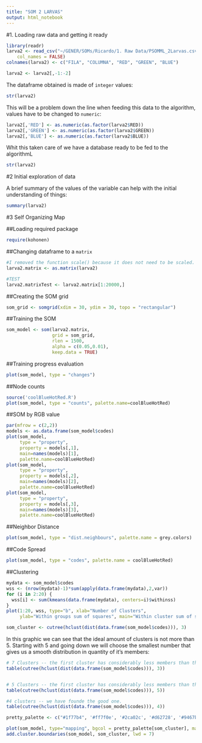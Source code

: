 ```yaml
---
title: "SOM 2 LARVAS"
output: html_notebook
---
```


#1. Loading raw data and getting it ready

```r
library(readr)
larva2 <- read_csv("~/GENER/SOMs/Ricardo/1. Raw Data/PSOMML_2Larvas.csv", 
    col_names = FALSE)
colnames(larva2) <- c("FILA", "COLUMNA", "RED", "GREEN", "BLUE")

larva2 <- larva2[,-1:-2]


```

The dataframe obtained is made of `integer` values:

```r
str(larva2)
```


This will be a problem down the line when feeding this data to the algorithm, values have to be changed to  `numeric`:

```r
larva2[,'RED'] <- as.numeric(as.factor(larva2$RED))
larva2[,'GREEN'] <- as.numeric(as.factor(larva2$GREEN))
larva2[,'BLUE'] <- as.numeric(as.factor(larva2$BLUE))
```

Whit this taken care of we have a database ready to be fed to the algorithmL
```r
str(larva2)
```
#2 Initial exploration of data

A brief summary of the values of the variable can help with the initial understanding of things:
```r
summary(larva2)
```


#3 Self Organizing Map

##Loading required package

```r
require(kohonen)
```

##Changing dataframe to a `matrix`
```r
#I removed the function scale() because it does not need to be scaled.
larva2.matrix <- as.matrix(larva2)

#TEST
larva2.matrixTest <- larva2.matrix[1:20000,]
```

##Creating the SOM grid
```r
som_grid <- somgrid(xdim = 30, ydim = 30, topo = "rectangular")
```


##Training the SOM
```r
som_model <- som(larva2.matrix,
                 grid = som_grid,
                 rlen = 1500,
                 alpha = c(0.05,0.01),
                 keep.data = TRUE)
```

##Training progress evaluation
```r
plot(som_model, type = "changes")
```

##Node counts
```r
source('coolBlueHotRed.R')
plot(som_model, type = "counts", palette.name=coolBlueHotRed)
```

##SOM by RGB value

```r
par(mfrow = c(2,2))
models <- as.data.frame(som_model$codes)
plot(som_model,
     type = "property",
     property = models[,1],
     main=names(models)[1],
     palette.name=coolBlueHotRed)
plot(som_model,
     type = "property",
     property = models[,2],
     main=names(models)[2],
     palette.name=coolBlueHotRed)
plot(som_model,
     type = "property",
     property = models[,3],
     main=names(models)[3],
     palette.name=coolBlueHotRed)

```


##Neighbor Distance
```r
plot(som_model, type = "dist.neighbours", palette.name = grey.colors)
```

##Code Spread
```r
plot(som_model, type = "codes", palette.name = coolBlueHotRed)
```

##Clustering
```r
mydata <- som_model$codes 
wss <- (nrow(mydata)-1)*sum(apply(data.frame(mydata),2,var)) 
for (i in 2:20) {
  wss[i] <- sum(kmeans(data.frame(mydata), centers=i)$withinss)
}
plot(1:20, wss, type="b", xlab="Number of Clusters",
     ylab="Within groups sum of squares", main="Within cluster sum of squares (WCSS)")

som_cluster <- cutree(hclust(dist(data.frame(som_model$codes))), 3)


```

In this graphic we can see that the ideal amount of clusters is not more than 5. Starting with 5 and going down we will choose the smallest number that gives us a smooth distribution in quantity of it's members:

```r
# 7 Clusters -- the first cluster has considerably less members than the other four ones.
table(cutree(hclust(dist(data.frame(som_model$codes))), 3))


# 5 Clusters -- the first cluster has considerably less members than the other four ones.
table(cutree(hclust(dist(data.frame(som_model$codes))), 5))

#4 clusters -- we have founde the good one.
table(cutree(hclust(dist(data.frame(som_model$codes))), 4))
```


```r
pretty_palette <- c("#1f77b4", '#ff7f0e', '#2ca02c', '#d62728', '#9467bd', '#8c564b', '#e377c2')

plot(som_model, type="mapping", bgcol = pretty_palette[som_cluster], main = "Clusters", keepMargins = TRUE) 
add.cluster.boundaries(som_model, som_cluster, lwd = 7)
```

